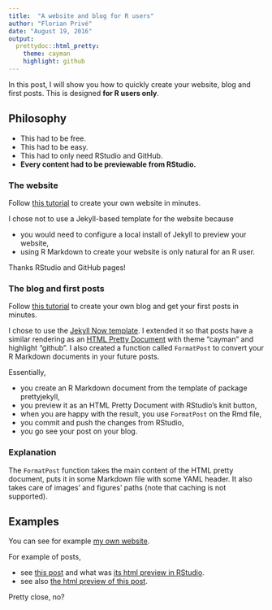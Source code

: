 ```yaml
---
title:  "A website and blog for R users"
author: "Florian Privé"
date: "August 19, 2016"
output: 
  prettydoc::html_pretty:
    theme: cayman
    highlight: github
---
```


In this post, I will show you how to quickly create your website, blog and first posts. This is designed __for R users only__.

## Philosophy

- This had to be free.
- This had to be easy.
- This had to only need RStudio and GitHub.
- __Every content had to be previewable from RStudio.__

### The website

Follow [this tutorial](https://github.com/privefl/rmarkdown-website-template#make-your-website-with-r-markdown-in-minutes) to create your own website in minutes.

I chose not to use a Jekyll-based template for the website because

- you would need to configure a local install of Jekyll to preview your website,
- using R Markdown to create your website is only natural for an R user.

Thanks RStudio and GitHub pages!

### The blog and first posts

Follow [this tutorial](https://github.com/privefl/jekyll-now-r-template#add-a-blog-to-your-website-in-minutes) to create your own blog and get your first posts in minutes.

I chose to use the [Jekyll Now template](https://github.com/barryclark/jekyll-now). I extended it so that posts have a similar rendering as an [HTML Pretty Document](http://statr.me/2016/08/creating-pretty-documents-with-the-prettydoc-package/) with theme "cayman" and highlight "github". I also created a function called `FormatPost` to convert your R Markdown documents in your future posts.

Essentially, 

- you create an R Markdown document from the template of package prettyjekyll,
- you preview it as an HTML Pretty Document with RStudio's knit button,
- when you are happy with the result, you use `FormatPost` on the Rmd file,
- you commit and push the changes from RStudio,
- you go see your post on your blog.

### Explanation

The `FormatPost` function takes the main content of the HTML pretty document, puts it in some Markdown file with some YAML header. It also takes care of images' and figures' paths (note that caching is not supported).

## Examples

You can see for example [my own website](https://privefl.github.io/).

For example of posts,

- see [this post](https://privefl.github.io/blog/R-package-primefactr/) and what was [its html preview in RStudio](https://htmlpreview.github.io/?https://github.com/privefl/blog/blob/gh-pages/_knitr/post-primefactr.html). 
- see also [the html preview of this post](https://htmlpreview.github.io/?https://github.com/privefl/blog/blob/gh-pages/_knitr/post-webpage-blog.html).

Pretty close, no?
